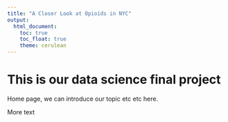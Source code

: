 ```yaml
---
title: "A Closer Look at Opioids in NYC"
output: 
  html_document:
    toc: true
    toc_float: true
    theme: cerulean
---
```


# This is our data science final project

Home page, we can introduce our topic etc etc here.

More text



